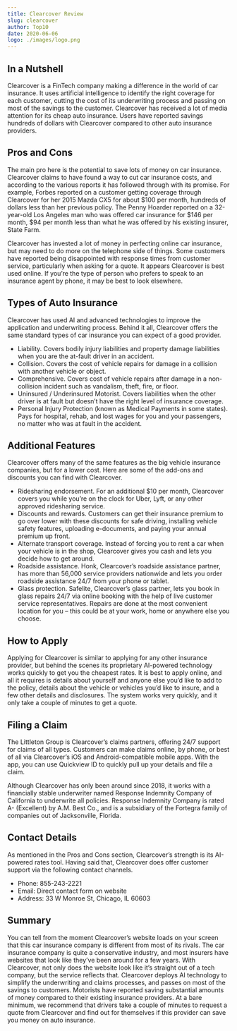 ```yaml
---
title: Clearcover Review
slug: clearcover
author: Top10
date: 2020-06-06
logo: ./images/logo.png
---
```


## In a Nutshell

Clearcover is a FinTech company making a difference in the world of car insurance. It uses artificial intelligence to identify the right coverage for each customer, cutting the cost of its underwriting process and passing on most of the savings to the customer. Clearcover has received a lot of media attention for its cheap auto insurance. Users have reported savings hundreds of dollars with Clearcover compared to other auto insurance providers.

## Pros and Cons

The main pro here is the potential to save lots of money on car insurance. Clearcover claims to have found a way to cut car insurance costs, and according to the various reports it has followed through with its promise. For example, Forbes reported on a customer getting coverage through Clearcover for her 2015 Mazda CX5 for about $100 per month, hundreds of dollars less than her previous policy. The Penny Hoarder reported on a 32-year-old Los Angeles man who was offered car insurance for $146 per month, \$94 per month less than what he was offered by his existing insurer, State Farm.

Clearcover has invested a lot of money in perfecting online car insurance, but may need to do more on the telephone side of things. Some customers have reported being disappointed with response times from customer service, particularly when asking for a quote. It appears Clearcover is best used online. If you’re the type of person who prefers to speak to an insurance agent by phone, it may be best to look elsewhere.

## Types of Auto Insurance

Clearcover has used AI and advanced technologies to improve the application and underwriting process. Behind it all, Clearcover offers the same standard types of car insurance you can expect of a good provider.

- Liability. Covers bodily injury liabilities and property damage liabilities when you are the at-fault driver in an accident.
- Collision. Covers the cost of vehicle repairs for damage in a collision with another vehicle or object.
- Comprehensive. Covers cost of vehicle repairs after damage in a non-collision incident such as vandalism, theft, fire, or floor.
- Uninsured / Underinsured Motorist. Covers liabilities when the other driver is at fault but doesn’t have the right level of insurance coverage.
- Personal Injury Protection (known as Medical Payments in some states). Pays for hospital, rehab, and lost wages for you and your passengers, no matter who was at fault in the accident.

## Additional Features

Clearcover offers many of the same features as the big vehicle insurance companies, but for a lower cost. Here are some of the add-ons and discounts you can find with Clearcover.

- Ridesharing endorsement. For an additional \$10 per month, Clearcover covers you while you’re on the clock for Uber, Lyft, or any other approved ridesharing service.
- Discounts and rewards. Customers can get their insurance premium to go over lower with these discounts for safe driving, installing vehicle safety features, uploading e-documents, and paying your annual premium up front.
- Alternate transport coverage. Instead of forcing you to rent a car when your vehicle is in the shop, Clearcover gives you cash and lets you decide how to get around.
- Roadside assistance. Honk, Clearcover’s roadside assistance partner, has more than 56,000 service providers nationwide and lets you order roadside assistance 24/7 from your phone or tablet.
- Glass protection. Safelite, Clearcover’s glass partner, lets you book in glass repairs 24/7 via online booking with the help of live customer service representatives. Repairs are done at the most convenient location for you – this could be at your work, home or anywhere else you choose.

## How to Apply

Applying for Clearcover is similar to applying for any other insurance provider, but behind the scenes its proprietary AI-powered technology works quickly to get you the cheapest rates. It is best to apply online, and all it requires is details about yourself and anyone else you’d like to add to the policy, details about the vehicle or vehicles you’d like to insure, and a few other details and disclosures. The system works very quickly, and it only take a couple of minutes to get a quote.

## Filing a Claim

The Littleton Group is Clearcover’s claims partners, offering 24/7 support for claims of all types. Customers can make claims online, by phone, or best of all via Clearcover’s iOS and Android-compatible mobile apps. With the app, you can use Quickview ID to quickly pull up your details and file a claim.

Although Clearcover has only been around since 2018, it works with a financially stable underwriter named Response Indemnity Company of California to underwrite all policies. Response Indemnity Company is rated A- (Excellent) by A.M. Best Co., and is a subsidiary of the Fortegra family of companies out of Jacksonville, Florida.

## Contact Details

As mentioned in the Pros and Cons section, Clearcover’s strength is its AI-powered rates tool. Having said that, Clearcover does offer customer support via the following contact channels.

- Phone: 855-243-2221
- Email: Direct contact form on website
- Address: 33 W Monroe St, Chicago, IL 60603

## Summary

You can tell from the moment Clearcover’s website loads on your screen that this car insurance company is different from most of its rivals. The car insurance company is quite a conservative industry, and most insurers have websites that look like they’ve been around for a few years. With Clearcover, not only does the website look like it’s straight out of a tech company, but the service reflects that. Clearcover deploys AI technology to simplify the underwriting and claims processes, and passes on most of the savings to customers. Motorists have reported saving substantial amounts of money compared to their existing insurance providers. At a bare minimum, we recommend that drivers take a couple of minutes to request a quote from Clearcover and find out for themselves if this provider can save you money on auto insurance.

